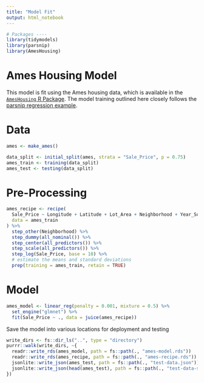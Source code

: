 ```yaml
---
title: "Model Fit"
output: html_notebook
---
```


```r
# Packages ----
library(tidymodels)
library(parsnip)
library(AmesHousing)
```

# Ames Housing Model
This model is fit using the Ames housing data, which is available in the
[`AmesHousing` R
Package](https://cran.r-project.org/web/packages/AmesHousing/index.html). The
model training outlined here closely follows the [parsnip regression
example](https://tidymodels.github.io/parsnip/articles/articles/Regression.html).

# Data
```r
ames <- make_ames()

data_split <- initial_split(ames, strata = "Sale_Price", p = 0.75)
ames_train <- training(data_split)
ames_test <- testing(data_split)
```

# Pre-Processing
```r
ames_recipe <- recipe(
  Sale_Price ~ Longitude + Latitude + Lot_Area + Neighborhood + Year_Sold, 
  data = ames_train
) %>%
  step_other(Neighborhood) %>% 
  step_dummy(all_nominal()) %>%
  step_center(all_predictors()) %>%
  step_scale(all_predictors()) %>%
  step_log(Sale_Price, base = 10) %>% 
  # estimate the means and standard deviations
  prep(training = ames_train, retain = TRUE)
```

# Model
```r
ames_model <- linear_reg(penalty = 0.001, mixture = 0.5) %>% 
  set_engine("glmnet") %>%
  fit(Sale_Price ~ ., data = juice(ames_recipe))
```

Save the model into various locations for deployment and testing
```r
write_dirs <- fs::dir_ls("..", type = "directory")
purrr::walk(write_dirs, ~{
  readr::write_rds(ames_model, path = fs::path(., "ames-model.rds"))
  readr::write_rds(ames_recipe, path = fs::path(., "ames-recipe.rds"))
  jsonlite::write_json(ames_test, path = fs::path(., "test-data.json"))
  jsonlite::write_json(head(ames_test), path = fs::path(., "test-data-small.json"))
})
```

